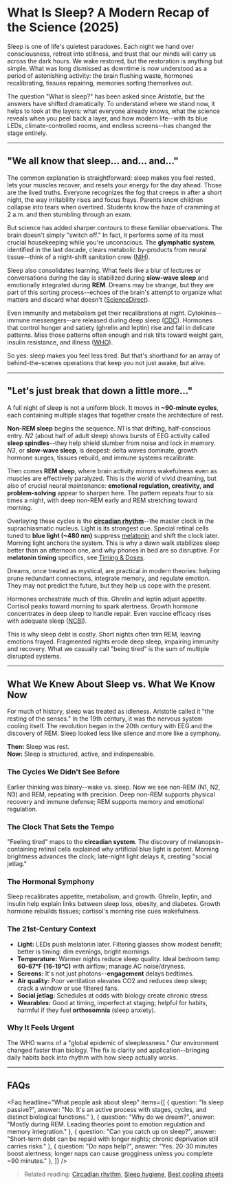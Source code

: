 
# What Is Sleep? A Modern Recap of the Science (2025)

Sleep is one of life's quietest paradoxes. Each night we hand over consciousness, retreat into stillness, and trust that our minds will carry us across the dark hours. We wake restored, but the restoration is anything but simple. What was long dismissed as downtime is now understood as a period of astonishing activity: the brain flushing waste, hormones recalibrating, tissues repairing, memories sorting themselves out.

The question "What is sleep?" has been asked since Aristotle, but the answers have shifted dramatically. To understand where we stand now, it helps to look at the layers: what everyone already knows, what the science reveals when you peel back a layer, and how modern life--with its blue LEDs, climate-controlled rooms, and endless screens--has changed the stage entirely.

---

## "We all know that sleep... and... and..."

The common explanation is straightforward: sleep makes you feel rested, lets your muscles recover, and resets your energy for the day ahead. Those are the lived truths. Everyone recognizes the fog that creeps in after a short night, the way irritability rises and focus frays. Parents know children collapse into tears when overtired. Students know the haze of cramming at 2 a.m. and then stumbling through an exam.

But science has added sharper contours to these familiar observations. The brain doesn't simply "switch off." In fact, it performs some of its most crucial housekeeping while you're unconscious. The **glymphatic system**, identified in the last decade, clears metabolic by-products from neural tissue--think of a night-shift sanitation crew ([NIH](https://www.nih.gov/)).

Sleep also consolidates learning. What feels like a blur of lectures or conversations during the day is stabilized during **slow-wave sleep** and emotionally integrated during **REM**. Dreams may be strange, but they are part of this sorting process--echoes of the brain's attempt to organize what matters and discard what doesn't ([ScienceDirect](https://www.sciencedirect.com/)).

Even immunity and metabolism get their recalibrations at night. Cytokines--immune messengers--are released during deep sleep ([CDC](https://www.cdc.gov/)). Hormones that control hunger and satiety (ghrelin and leptin) rise and fall in delicate patterns. Miss those patterns often enough and risk tilts toward weight gain, insulin resistance, and illness ([WHO](https://www.who.int/)).

So yes: sleep makes you feel less tired. But that's shorthand for an array of behind-the-scenes operations that keep you not just awake, but alive.

---

## "Let's just break that down a little more..."

A full night of sleep is not a uniform block. It moves in **~90-minute cycles**, each containing multiple stages that together create the architecture of rest.

**Non-REM sleep** begins the sequence. *N1* is that drifting, half-conscious entry. *N2* (about half of adult sleep) shows bursts of EEG activity called **sleep spindles**--they help shield slumber from noise and lock in memory. *N3*, or **slow-wave sleep**, is deepest: delta waves dominate, growth hormone surges, tissues rebuild, and immune systems recalibrate.

Then comes **REM sleep**, where brain activity mirrors wakefulness even as muscles are effectively paralyzed. This is the world of vivid dreaming, but also of crucial neural maintenance: **emotional regulation, creativity, and problem-solving** appear to sharpen here. The pattern repeats four to six times a night, with deep non-REM early and REM stretching toward morning.

Overlaying these cycles is the **[circadian rhythm](/blog/circadian-rhythms)**--the master clock in the suprachiasmatic nucleus. Light is its strongest cue. Special retinal cells tuned to **blue light (~480 nm)** suppress [melatonin](/supplements/what-is-melatonin) and shift the clock later. Morning light anchors the system. This is why a dawn walk stabilizes sleep better than an afternoon one, and why phones in bed are so disruptive. For **melatonin timing** specifics, see <a href="/supplements/melatonin-timing-doses">Timing & Doses</a>.

Dreams, once treated as mystical, are practical in modern theories: helping prune redundant connections, integrate memory, and regulate emotion. They may not predict the future, but they help us cope with the present.

Hormones orchestrate much of this. Ghrelin and leptin adjust appetite. Cortisol peaks toward morning to spark alertness. Growth hormone concentrates in deep sleep to handle repair. Even vaccine efficacy rises with adequate sleep ([NCBI](https://www.ncbi.nlm.nih.gov/)).

This is why sleep debt is costly. Short nights often trim REM, leaving emotions frayed. Fragmented nights erode deep sleep, impairing immunity and recovery. What we casually call "being tired" is the sum of multiple disrupted systems.

---

## What We Knew About Sleep vs. What We Know Now

For much of history, sleep was treated as idleness. Aristotle called it "the resting of the senses." In the 19th century, it was the nervous system cooling itself. The revolution began in the 20th century with EEG and the discovery of REM. Sleep looked less like silence and more like a symphony.

**Then:** Sleep was rest.  
**Now:** Sleep is structured, active, and indispensable.

### The Cycles We Didn't See Before
Earlier thinking was binary--wake vs. sleep. Now we see non-REM (N1, N2, N3) and REM, repeating with precision. Deep non-REM supports physical recovery and immune defense; REM supports memory and emotional regulation.

### The Clock That Sets the Tempo
"Feeling tired" maps to the **circadian system**. The discovery of melanopsin-containing retinal cells explained why artificial blue light is potent. Morning brightness advances the clock; late-night light delays it, creating "social jetlag."

### The Hormonal Symphony
Sleep recalibrates appetite, metabolism, and growth. Ghrelin, leptin, and insulin help explain links between sleep loss, obesity, and diabetes. Growth hormone rebuilds tissues; cortisol's morning rise cues wakefulness.

### The 21st-Century Context
- **Light:** LEDs push melatonin later. Filtering glasses show modest benefit; better is timing: dim evenings, bright mornings.
- **Temperature:** Warmer nights reduce sleep quality. Ideal bedroom temp **60-67&deg;F (16-19&deg;C)** with airflow; manage AC noise/dryness.
- **Screens:** It's not just photons--**engagement** delays bedtimes.  
- **Air quality:** Poor ventilation elevates CO2 and reduces deep sleep; crack a window or use filtered fans.  
- **Social jetlag:** Schedules at odds with biology create chronic stress.  
- **Wearables:** Good at timing, imperfect at staging; helpful for habits, harmful if they fuel **orthosomnia** (sleep anxiety).

### Why It Feels Urgent
The WHO warns of a "global epidemic of sleeplessness." Our environment changed faster than biology. The fix is clarity and application--bringing daily habits back into rhythm with how sleep actually works.

---

## FAQs

<Faq
  headline="What people ask about sleep"
  items={[
    { question: "Is sleep passive?", answer: "No. It's an active process with stages, cycles, and distinct biological functions." },
    { question: "Why do we dream?", answer: "Mostly during REM. Leading theories point to emotion regulation and memory integration." },
    { question: "Can you catch up on sleep?", answer: "Short-term debt can be repaid with longer nights; chronic deprivation still carries risks." },
    { question: "Do naps help?", answer: "Yes. 20-30 minutes boost alertness; longer naps can cause grogginess unless you complete ~90 minutes." },
  ]}
/>

> Related reading: [Circadian rhythm](#), [Sleep hygiene](#), [Best cooling sheets](/blog/best-cooling-sheets)
